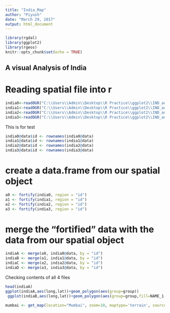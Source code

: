 ---
title: "India_Map"
author: "Piyush"
date: "March 29, 2017"
output: html_document
---

```{r setup, include=FALSE}
library(rgdal)
library(ggplot2)
library(rgeos)
knitr::opts_chunk$set(echo = TRUE)
```

## A visual Analysis of India

# Reading spatial file into r
```{r}
india0<-readOGR("C:\\Users\\Admin\\Desktop\\R Practice\\ggplot2\\IND_adm_shp",layer="IND_adm0")
india1<-readOGR("C:\\Users\\Admin\\Desktop\\R Practice\\ggplot2\\IND_adm_shp",layer="IND_adm1")
india2<-readOGR("C:\\Users\\Admin\\Desktop\\R Practice\\ggplot2\\IND_adm_shp",layer="IND_adm2")
india3<-readOGR("C:\\Users\\Admin\\Desktop\\R Practice\\ggplot2\\IND_adm_shp",layer="IND_adm3")
```
This is for test
```{r}
india0@data$id <- rownames(india0@data)
india1@data$id <- rownames(india1@data)
india2@data$id <- rownames(india2@data)
india3@data$id <- rownames(india3@data)
```
# create a data.frame from our spatial object
```{r}
a0 <- fortify(india0, region = "id")
a1 <- fortify(india1, region = "id")
a2 <- fortify(india2, region = "id")
a3 <- fortify(india3, region = "id")
```
# merge the "fortified" data with the data from our spatial object
```{r}
indiaA <- merge(a0, india0@data, by = "id")
indiaB <- merge(a1, india1@data, by = "id")
indiaC <- merge(a2, india2@data, by = "id")
indiaD <- merge(a3, india3@data, by = "id")
```
Checking contents of all 4 files
```{r}
head(indiaA)
ggplot(indiaA,aes(long,lat))+geom_polygon(aes(group=group))
 ggplot(indiaB,aes(long,lat))+geom_polygon(aes(group=group,fill=NAME_1,color=TYPE_1))+geom_polygon(data=mp,fill="goldenrod1")+coord_equal()
 
mumbai <- get_map(location="Mumbai", zoom=10, maptype='terrain', source='google', color='color')
```